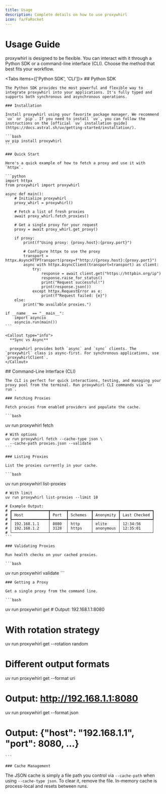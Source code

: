 ```yaml
---
title: Usage
description: Complete details on how to use proxywhirl
icon: fa/FaRocket
---
```


# Usage Guide

proxywhirl is designed to be flexible. You can interact with it through a Python SDK or a command-line interface (CLI). Choose the method that best fits your workflow.

<Tabs items={['Python SDK', 'CLI']}>
  <Tab value="Python SDK">
    ## Python SDK
    
    The Python SDK provides the most powerful and flexible way to integrate proxywhirl into your applications. It's fully typed and supports both synchronous and asynchronous operations.
    
    ### Installation
    
    Install proxywhirl using your favorite package manager. We recommend `uv` or `pip`. If you need to install `uv`, you can follow the instructions on the [official `uv` installation guide](https://docs.astral.sh/uv/getting-started/installation/).
    
    ```bash
    uv pip install proxywhirl
    ```
    
    ### Quick Start
    
    Here's a quick example of how to fetch a proxy and use it with `httpx`.
    
    ```python
    import httpx
    from proxywhirl import proxywhirl
    
    async def main():
        # Initialize proxywhirl
        proxy_whirl = proxywhirl()
        
        # Fetch a list of fresh proxies
        await proxy_whirl.fetch_proxies()
        
        # Get a single proxy for your request
        proxy = await proxy_whirl.get_proxy()
        
        if proxy:
            print(f"Using proxy: {proxy.host}:{proxy.port}")
            
            # Configure httpx to use the proxy
            transport = httpx.AsyncHTTPTransport(proxy=f"http://{proxy.host}:{proxy.port}")
            async with httpx.AsyncClient(transport=transport) as client:
                try:
                    response = await client.get("https://httpbin.org/ip")
                    response.raise_for_status()
                    print("Request successful!")
                    print(response.json())
                except httpx.RequestError as e:
                    print(f"Request failed: {e}")
        else:
            print("No available proxies.")
    
    if __name__ == "__main__":
        import asyncio
        asyncio.run(main())
    ```
    
    <Callout type="info">
      **Sync vs Async**
      
      proxywhirl provides both `async` and `sync` clients. The `proxywhirl` class is async-first. For synchronous applications, use `proxywhirlClient`.
    </Callout>
  </Tab>
  <Tab value="CLI">
    ## Command-Line Interface (CLI)
    
    The CLI is perfect for quick interactions, testing, and managing your proxy pool from the terminal. Run proxywhirl CLI commands via `uv run`.
    
    ### Fetching Proxies
    
    Fetch proxies from enabled providers and populate the cache.
    
    ```bash
  uv run proxywhirl fetch
    
    # With options
    uv run proxywhirl fetch --cache-type json \
      --cache-path proxies.json --validate
    ```
    
    ### Listing Proxies
    
    List the proxies currently in your cache.
    
    ```bash
  uv run proxywhirl list-proxies
    
    # With limit
    uv run proxywhirl list-proxies --limit 10
    
    # Example Output:
    # ┏━━━━━━━━━━━━━━━━┳━━━━━━━┳━━━━━━━━━━┳━━━━━━━━━━━┳━━━━━━━━━━━━━━┓
    # ┃ Host           ┃ Port  ┃ Schemes  ┃ Anonymity ┃ Last Checked ┃
    # ┡━━━━━━━━━━━━━━━━╇━━━━━━━╇━━━━━━━━━━╇━━━━━━━━━━━╇━━━━━━━━━━━━━━┩
    # │ 192.168.1.1    │ 8080  │ http     │ elite     │ 12:34:56     │
    # │ 192.168.1.2    │ 3128  │ https    │ anonymous │ 12:35:01     │
    # └────────────────┴───────┴──────────┴───────────┴──────────────┘
    ```
    
    ### Validating Proxies
    
    Run health checks on your cached proxies.
    
    ```bash
  uv run proxywhirl validate
    ```
    
    ### Getting a Proxy
    
    Get a single proxy from the command line.
    
    ```bash
  uv run proxywhirl get
    # Output: 192.168.1.1:8080
    
  # With rotation strategy
  uv run proxywhirl get --rotation random
    
  # Different output formats
  uv run proxywhirl get --format uri
  # Output: http://192.168.1.1:8080
    
  uv run proxywhirl get --format json
  # Output: {"host": "192.168.1.1", "port": 8080, ...}
    ```
    
    ### Cache Management
    
  The JSON cache is simply a file path you control via `--cache-path` when
  using `--cache-type json`. To clear it, remove the file. In-memory cache
  is process-local and resets between runs.
  </Tab>
</Tabs> 